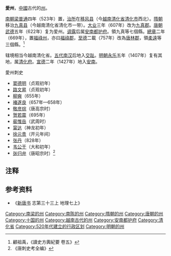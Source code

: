 '''愛州'''，[[中國|中國]]古代的[[州|州]]。

[[南朝梁|南朝梁]][[普通|普通]]四年（523年）置，[[治所|治所]]在[[移风县|移风县]]（今[[越南|越南]][[清化省|清化省]][[清化市|清化市]]西北）。[[隋朝|隋朝]]移治[[九真县|九真县]]（今越南清化省清化市一带）。[[大业_(年号)|大业]]三年（607年）改为[[九真郡|九真郡]]。[[唐朝|唐朝]][[武德|武德]]五年（622年）复为爱州。[[调露|调露]]后属[[安南都护府|安南都护府]]。領九真等七個縣。[[總章|總章]]二年（669年），置[[福祿州|福祿州]]，亦曰[[福祿郡|福祿郡]]，[[至德_(唐朝)|至德]]二載（757年）改為[[唐林郡|唐林郡]]，領[[柔远县_(越南)|柔遠]]等三個縣。<ref>顧祖禹，《讀史方輿紀要 卷五》</ref>

辖境相当今越南清化省。[[五代|五代]][[南汉|南汉]]后地入[[交趾|交趾]]。[[明朝|明朝]][[永乐_(明朝)|永乐]]五年（1407年）复有其地，属[[清化府|清化府]]。[[宣德|宣德]]二年（1427年）地入[[越南|安南]]。

;愛州刺史
*[[窦德明|窦德明]]（贞观初年）
*[[路文昇|路文昇]]（贞观初年）
*[[柳奭|柳奭]]（655年）
*[[褚遂良|褚遂良]]（657年—658年）
*[[敬彦琮|敬彦琮]]（唐高宗时）
*[[贺若震|贺若震]]（695年）
*[[裴惟岳|裴惟岳]]（武周时）
*[[甯达|甯达]]（神龙初年）
*[[徐元贵|徐元贵]]（开元年间）
*[[张丹|张丹]]（828年）
*[[韦公干|韦公干]]（大和初年）
*[[张归弁|张归弁]]（唐昭宗时）<ref>《唐刺史考全编》</ref>

==注释==
<div class="references-small">
<references />
</div>

== 参考资料 ==
*《[[新唐书|新唐书]] 志第三十三上 地理七上》
{{唐朝行政區劃|nocat}}
{{交阯承宣布政使司行政區劃}}
{{DEFAULTSORT:A}}
[[Category:南梁的州|Category:南梁的州]]
[[Category:南陈的州|Category:南陈的州]]
[[Category:隋朝的州|Category:隋朝的州]]
[[Category:唐朝的州|Category:唐朝的州]]
[[Category:十国的州|Category:十国的州]]
[[Category:越南古代的州|Category:越南古代的州]]
[[Category:安南都护府|Category:安南都护府]]
[[Category:清化省|Category:清化省]]
[[Category:520年代建立的行政区划|Category:520年代建立的行政区划]]
[[Category:明朝的州|Category:明朝的州]]